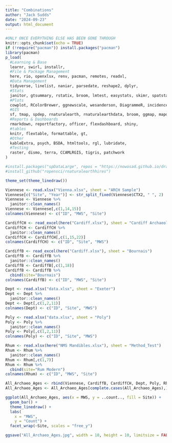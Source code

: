 ```yaml
---
title: "Combinations"
author: "Jack Sudds"
date: "2024-09-23"
output: html_document
---
```


```r
#ONLY ONCE EVERYTHING ELSE HAS BEEN GONE THROUGH
knitr::opts_chunk$set(echo = TRUE)
if (!require("pacman")) install.packages("pacman")
library(pacman)
p_load(
  #Learning & Base
  learnr, swirl, installr,
  #File & Package Management
  here, rio, openxlsx, renv, pacman, remotes, readxl,
  #Data Management
  tidyverse, linelist, naniar, parsedate, reshape2, dplyr,
  #Stats
  janitor, gtsummary, rstatix, broom, lmtest, easystats, skimr, spatstat,
  #Plots
  cowplot, RColorBrewer, ggnewscale, wesanderson, DiagrammeR, incidence2, gghighlight, ggtext, ggrepel, gganimate, ggsci, grates, gridExtra, ggforce,
  #GIS
  sf, tmap, spdep, rnaturalearth, rnaturalearthdata, broom, ggmap, mapdata, maps, spData, BiocManager, geoR,
  #Reports & Dashboards
  rmarkdown, reportfactory, officer, flexdashboard, shiny,
  #tables
  knitr, flextable, formattable, gt,
  #Other
  kableExtra, psych, BSDA, htmltools, rgl, lubridate,
  #Testing
  raster, dismo, terra, CCAMLRGIS, tigris, patchwork
)

#install.packages("spDataLarge", repos = "https://nowosad.github.io/drat/", type = "source")
#install_github("ropensci/rnaturalearthhires")

theme_set(theme_linedraw())
```

```r
Viennese <- read.xlsx("Vienna.xlsx", sheet = "ARCH Sample")
Viennese[c("Site", "Year")] <- str_split_fixed(Viennese$CTX2, " ", 2)
Viennese <- Viennese %>%
  janitor::clean_names()
Viennese <- Viennese[,c(1,14,15)]
colnames(Viennese) <- c("ID", "MWS", "Site")

CardiffCH <- read_excel(here("Cardiff.xlsx"), sheet = "Cardiff Archaeological", range = "A1:W133")
CardiffCH <- CardiffCH %>%
  janitor::clean_names()
CardiffCH <- CardiffCH[,c(1,15,22)]
colnames(CardiffCH) <- c("ID", "Site", "MWS")

CardiffB <- read_excel(here("Cardiff.xlsx"), sheet = "Bournais")
CardiffB <- CardiffB %>%
  janitor::clean_names()
CardiffB <- CardiffB[,c(1,18)]
CardiffB <- CardiffB %>%
  cbind(site="Bournais")
colnames(CardiffB) <- c("ID", "MWS", "Site")

Dept <- read.xlsx("data.xlsx", sheet = "Exeter")
Dept <- Dept %>%
  janitor::clean_names()
Dept <- Dept[,c(1,2,11)]
colnames(Dept) <- c("ID", "Site", "MWS")

Poly <- read.xlsx("data.xlsx", sheet = "Poly")
Poly <- Poly %>%
  janitor::clean_names()
Poly <- Poly[,c(1,2,11)]
colnames(Poly) <- c("ID", "Site", "MWS")

Rhum <- read.xlsx(here("NMS Mandibles.xlsx"), sheet = "Method_Test")
Rhum <- Rhum %>%
  janitor::clean_names()
Rhum <- Rhum[,c(1,7)]
Rhum <- Rhum %>%
  cbind(site="Rum Modern")
colnames(Rhum) <- c("ID", "MWS", "Site")

All_Archaeo_Ages <- rbind(Viennese, CardiffB, CardiffCH, Dept, Poly, Rhum)
All_Archaeo_Ages <- All_Archaeo_Ages[complete.cases(All_Archaeo_Ages),]
```

```r

ggplot(All_Archaeo_Ages, aes(x = MWS, y = ..count.., fill = Site)) +
  geom_bar() +
  theme_linedraw() +
  labs(
    x = "MWS",
    y = "Count") +
  facet_wrap(~Site, scales = "free_y")

ggsave("All_Archaeo_Ages.jpg", width = 10, height = 10, limitsize = FALSE)
```

